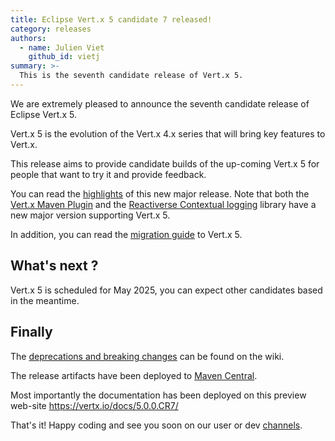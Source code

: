 ```yaml
---
title: Eclipse Vert.x 5 candidate 7 released!
category: releases
authors:
  - name: Julien Viet
    github_id: vietj
summary: >-
  This is the seventh candidate release of Vert.x 5.
---
```


We are extremely pleased to announce the seventh candidate release of Eclipse Vert.x 5.

Vert.x 5 is the evolution of the Vert.x 4.x series that will bring key features to Vert.x.

This release aims to provide candidate builds of the up-coming Vert.x 5 for people that
want to try it and provide feedback.

You can read the [highlights](https://vertx.io/blog/whats-new-in-vert-x-5/) of this new major release.
Note that both the [Vert.x Maven Plugin](https://reactiverse.io/vertx-maven-plugin/) and the [Reactiverse Contextual logging](https://reactiverse.io/reactiverse-contextual-logging/) library have a new major version supporting Vert.x 5.

In addition, you can read the [migration guide](https://vertx.io/blog/from-vert-x-4-to-vert-x-5/) to Vert.x 5.

## What's next ?

Vert.x 5 is scheduled for May 2025, you can expect other candidates based in the meantime.

## Finally

The [deprecations and breaking changes](https://github.com/vert-x3/wiki/wiki/5.0.0-Deprecations-and-breaking-changes)
 can be found on the wiki.

The release artifacts have been deployed to [Maven Central](https://search.maven.org/search?q=g:io.vertx%20AND%20v:5.0.0.CR7).

Most importantly the documentation has been deployed on this preview web-site https://vertx.io/docs/5.0.0.CR7/

That's it! Happy coding and see you soon on our user or dev [channels](https://vertx.io/community).
